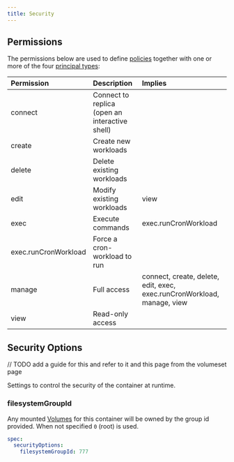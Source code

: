 ```yaml
---
title: Security
---
```


## Permissions

The permissions below are used to define [policies](/reference/policy) together with one or more of the four [principal types](/concepts/principal_types):

| Permission           | Description                                    | Implies                                                                 |
| :------------------- | :--------------------------------------------- | :---------------------------------------------------------------------- |
| connect              | Connect to replica (open an interactive shell) |                                                                         |
| create               | Create new workloads                           |                                                                         |
| delete               | Delete existing workloads                      |                                                                         |
| edit                 | Modify existing workloads                      | view                                                                    |
| exec                 | Execute commands                               | exec.runCronWorkload                                                    |
| exec.runCronWorkload | Force a cron-workload to run                   |                                                                         |
| manage               | Full access                                    | connect, create, delete, edit, exec, exec.runCronWorkload, manage, view |
| view                 | Read-only access                               |                                                                         |


## Security Options

// TODO add a guide for this and refer to it and this page from the volumeset page

Settings to control the security of the container at runtime.


### filesystemGroupId

Any mounted [Volumes](#volumes) for this container will be owned by the group id provided. When not specified `0` (root) is used.

```yaml YAML
spec:
  securityOptions:
    filesystemGroupId: 777
```
